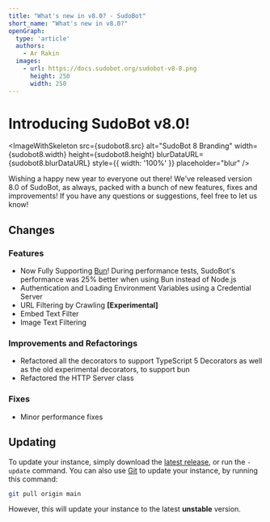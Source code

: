 ```yaml
---
title: "What's new in v8.0? - SudoBot"
short_name: "What's new in v8.0?"
openGraph:
  type: 'article'
  authors:
    - Ar Rakin
  images: 
    - url: https://docs.sudobot.org/sudobot-v8-8.png
      height: 250
      width: 250
---
```



# Introducing SudoBot v8.0!

<ImageWithSkeleton 
    src={sudobot8.src} 
    alt="SudoBot 8 Branding" 
    width={sudobot8.width} 
    height={sudobot8.height} 
    blurDataURL={sudobot8.blurDataURL}
    style={{ width: '100%' }}
    placeholder="blur"
/>

Wishing a happy new year to everyone out there! We've released version 8.0 of SudoBot, as always, packed with a bunch of new features, fixes and improvements! If you have any questions or suggestions, feel free to let us know!

## Changes

### Features

* Now Fully Supporting [Bun](https://bun.sh)! During performance tests, SudoBot's performance was 25% better when using Bun instead of Node.js
* Authentication and Loading Environment Variables using a Credential Server
* URL Filtering by Crawling **[Experimental]**
* Embed Text Filter
* Image Text Filtering

### Improvements and Refactorings

* Refactored all the decorators to support TypeScript 5 Decorators as well as the old experimental decorators, to support bun
* Refactored the HTTP Server class

### Fixes

* Minor performance fixes

## Updating

To update your instance, simply download the [latest release](https://github.com/onesoft-sudo/sudobot/releases/latest), or run the `-update` command.
You can also use [Git](https://git-scm.com) to update your instance, by running this command:

```bash
git pull origin main
```
However, this will update your instance to the latest **unstable** version.